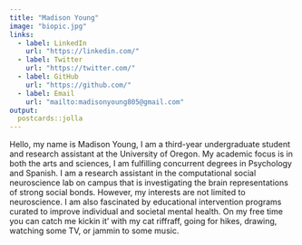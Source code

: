 ```yaml
---
title: "Madison Young"
image: "biopic.jpg"
links:
  - label: LinkedIn
    url: "https://linkedin.com/"
  - label: Twitter
    url: "https://twitter.com/"
  - label: GitHub
    url: "https://github.com/"
  - label: Email
    url: "mailto:madisonyoung805@gmail.com"
output:
  postcards::jolla
---
```

 
Hello, my name is Madison Young, I am a third-year undergraduate student and research assistant at the University of Oregon. My academic focus is in both the arts and sciences, I am fulfilling concurrent degrees in Psychology and Spanish. I am a research assistant in the computational social neuroscience lab on campus that is investigating the brain representations of strong social bonds. However, my interests are not limited to neuroscience. I am also fascinated by educational intervention programs curated to improve individual and societal mental health. On my free time you can catch me kickin it' with my cat riffraff, going for hikes, drawing, watching some TV, or jammin to some music.

